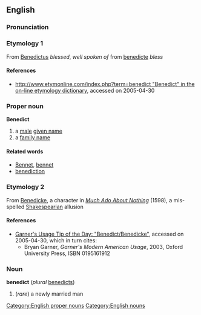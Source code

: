 {{wikipedia}}
== English ==
=== Pronunciation ===
=== Etymology 1 ===
From {{LL.}} [[Benedictus]] ''blessed'', ''well spoken of'' from {{L.}} [[benedicte]] ''bless''
==== References ====
* [[http://www.etymonline.com/index.php?term=benedict "Benedict" in the on-line etymology dictionary]], accessed on 2005-04-30
=== Proper noun ===
[[Category:English proper nouns]]
'''Benedict'''
# a [[male]] [[given name]]
# a [[family name]]
==== Related words ====
* [[Bennet]], [[bennet]]
* [[benediction]]
=== Etymology 2 ===
From {{E.}} [[Benedicke]], a character in ''[[w:Much Ado About Nothing|Much Ado About Nothing]]'' (1598), a mis-spelled [[Shakespearian]] allusion
==== References ====
* [http://www.us.oup.com./us/apps/totd/usage/archive/display.jsp?name=usage&id=101 Garner's Usage Tip of the Day: "Benedict/Benedicke"], accessed on 2005-04-30, which in turn cites:
** Bryan Garner, ''Garner's Modern American Usage'', 2003, Oxford University Press, ISBN 0195161912
=== Noun ===
[[Category:English nouns]]
'''benedict''' (''plural'' [[benedicts]])
#  (''rare'') a newly married man